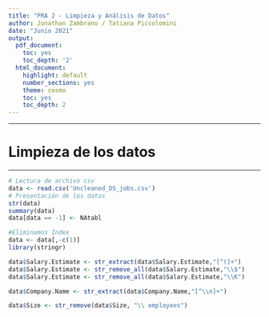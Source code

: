 ---
title: "PRA 2 - Limpieza y Análisis de Datos"
author: Jonathan Zambrano / Tatiana Piccolomini
date: "Junio 2021"
output:
  pdf_document:
    toc: yes
    toc_depth: '2'
  html_document:
    highlight: default
    number_sections: yes
    theme: cosmo
    toc: yes
    toc_depth: 2
---





******
# Limpieza de los datos
******

```{r,eval=TRUE,echo=TRUE}
# Lectura de archivo csv
data <- read.csv('Uncleaned_DS_jobs.csv')
# Presentación de los datos
str(data)
summary(data)
data[data == -1] <- NAtabl
```


```{r,eval=TRUE,echo=TRUE}
#Eliminamos Index
data <- data[,-c(1)]
library(stringr)

data$Salary.Estimate <- str_extract(data$Salary.Estimate,"[^(]+")
data$Salary.Estimate <- str_remove_all(data$Salary.Estimate,"\\$")
data$Salary.Estimate <- str_remove_all(data$Salary.Estimate,"\\K")

data$Company.Name <- str_extract(data$Company.Name,"[^\\n]+")

data$Size <- str_remove(data$Size, "\\ employees")
```


